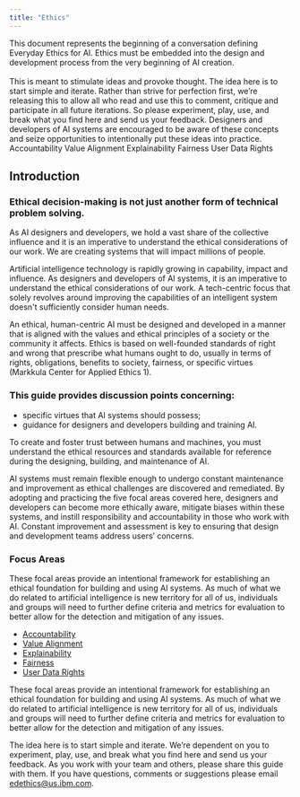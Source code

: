 ```yaml
---
title: "Ethics"
---
```



<PageDescription>
  This document represents the beginning of a conversation defining Everyday Ethics for AI. Ethics must be embedded into the design and development process from the very beginning of AI creation.
  <br/><br/>This is meant to stimulate ideas and provoke thought. The idea here is to start simple and iterate. Rather than strive for perfection first, we’re releasing this to allow all who read and use this to comment, critique and participate in all future iterations. So please experiment, play, use, and break what you find here and send us your feedback. Designers and developers of AI systems are encouraged to be aware of these concepts and seize opportunities to intentionally put these ideas into practice.
</PageDescription>

<AnchorLinks>
  <AnchorLink href={"#"}>Accountability</AnchorLink>
  <AnchorLink href={"#"}>Value Alignment</AnchorLink>
  <AnchorLink href={"#"}>Explainability</AnchorLink>
  <AnchorLink href={"#"}>Fairness</AnchorLink>
  <AnchorLink href={"#"}>User Data Rights</AnchorLink>
</AnchorLinks>

<Row>
<Column noGutterSm={true} colSm={2} colMd={2} colMd={3} colLg={4}>
<ResourceCard
  href={'ibm.com'}
  subTitle={'Subtitle'}
  title={'Title'} />
</Column>
<Column noGutterSm={true} colSm={2} colMd={2} colMd={3} colLg={4}>
<ResourceCard
  href={'ibm.com'}
  subTitle={'Subtitle'}
  title={'Title'} />
</Column>
</Row>


## Introduction

### Ethical decision-making is not just another form of technical problem solving.
As AI designers and developers, we hold a vast share of the collective influence and it is an imperative to understand the ethical considerations of our work. We are creating systems that will impact millions of people.

Artificial intelligence technology is rapidly growing in capability, impact and influence. As designers and developers of AI systems, it is an imperative to understand the ethical considerations of our work. A tech-centric focus that solely revolves around improving the capabilities of an intelligent system doesn't sufficiently consider human needs.

An ethical, human-centric AI must be designed and developed in a manner that is aligned with the values and ethical principles of a society or the community it affects. Ethics is based on well-founded standards of right and wrong that prescribe what humans ought to do, usually in terms of rights, obligations, benefits to society, fairness, or specific virtues (Markkula Center for Applied Ethics 1).

### This guide provides discussion points concerning:
 - specific virtues that AI systems should possess;
 - guidance for designers and developers building and training AI.

To create and foster trust between humans and machines, you must understand the ethical resources and standards available for reference during the designing, building, and maintenance of AI.

AI systems must remain flexible enough to undergo constant maintenance and improvement as ethical challenges are discovered and remediated. By adopting and practicing the five focal areas covered here, designers and developers can become more ethically aware, mitigate biases within these systems, and instill responsibility and accountability in those who work with AI. Constant improvement and assessment is key to ensuring that design and development teams address users’ concerns.

### Focus Areas

These focal areas provide an intentional framework for establishing an ethical foundation for building and using AI systems. As much of what we do related to artificial intelligence is new territory for all of us, individuals and groups will need to further define criteria and metrics for evaluation to better allow for the detection and mitigation of any issues.

- [Accountability](/accountability)
- [Value Alignment](/value-alignment)
- [Explainability](/explainability)
- [Fairness](/fairness)
- [User Data Rights](/user-data-rights)

These focal areas provide an intentional framework for establishing an ethical foundation for building and using AI systems. As much of what we do related to artificial intelligence is new territory for all of us, individuals and groups will need to further define criteria and metrics for evaluation to better allow for the detection and mitigation of any issues.

The idea here is to start simple and iterate. We’re dependent on you to experiment, play, use, and break what you find here and send us your feedback. As you work with your team and others, please share this guide with them. If you have questions, comments or suggestions please email edethics@us.ibm.com.

